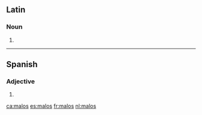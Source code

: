 ==Latin==

===Noun===
{{la-noun-form|mālōs}}

# {{inflection of|malus|mālus|acc|p|lang=la}}

----

==Spanish==

===Adjective===
{{head|es|adjective form|g=m-p}}

# {{plural of|malo|lang=es|nocat=1}}

[[ca:malos]]
[[es:malos]]
[[fr:malos]]
[[nl:malos]]
